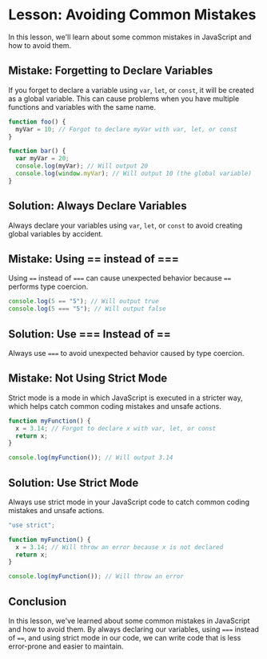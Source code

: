 # Lesson: Avoiding Common Mistakes

In this lesson, we'll learn about some common mistakes in JavaScript and how to avoid them.

## Mistake: Forgetting to Declare Variables

If you forget to declare a variable using `var`, `let`, or `const`, it will be created as a global variable. This can cause problems when you have multiple functions and variables with the same name.

```js
function foo() {
  myVar = 10; // Forgot to declare myVar with var, let, or const
}

function bar() {
  var myVar = 20;
  console.log(myVar); // Will output 20
  console.log(window.myVar); // Will output 10 (the global variable)
}
```

## Solution: Always Declare Variables

Always declare your variables using `var`, `let`, or `const` to avoid creating global variables by accident.

## Mistake: Using == instead of ===

Using `==` instead of `===` can cause unexpected behavior because `==` performs type coercion.

```js
console.log(5 == "5"); // Will output true
console.log(5 === "5"); // Will output false
```

## Solution: Use === Instead of ==

Always use `===` to avoid unexpected behavior caused by type coercion.

## Mistake: Not Using Strict Mode

Strict mode is a mode in which JavaScript is executed in a stricter way, which helps catch common coding mistakes and unsafe actions.

```js
function myFunction() {
  x = 3.14; // Forgot to declare x with var, let, or const
  return x;
}

console.log(myFunction()); // Will output 3.14
```

## Solution: Use Strict Mode

Always use strict mode in your JavaScript code to catch common coding mistakes and unsafe actions.

```js
"use strict";

function myFunction() {
  x = 3.14; // Will throw an error because x is not declared
  return x;
}

console.log(myFunction()); // Will throw an error
```

## Conclusion

In this lesson, we've learned about some common mistakes in JavaScript and how to avoid them. By always declaring our variables, using `===` instead of `==`, and using strict mode in our code, we can write code that is less error-prone and easier to maintain.
